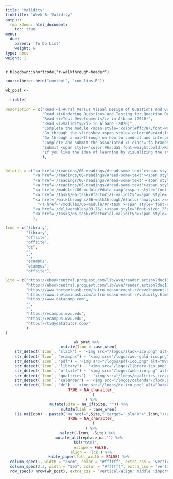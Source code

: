 ```yaml
---
title: "Validity"
linktitle: "Week 6: Validity"
output:
  rmarkdown::html_document:
    toc: true
menu:
  due:
    parent: 'To Do List'
    weight: 6
type: docs
weight: 1
---
```


`r blogdown::shortcode("r-walkthrough-header")`

```r
source(here::here("content", "com_libs.R"))
```


```r

wk_post <- 
  
  tibble(

Description = c("Read <i>Aural Versus Visual Design of Questions and Questionnaires</i> in Dillman, Smyth, &amp; Christian (2014)",
                "Read <i>Ordering Questions and Testing for Question Order Effects</i> in Dillman, Smyth, &amp; Christian (2014)",
                "Read <i>Test Development</i> in Albano (2020)",
                "Read <i>Validity</i> in Albano (2020)",
                "Complete the module <span style='color:#ffc787;font-weight:bold'><i>Joining Data with dplyr</i></span>",
                "Go through the slideshow <span style='color:#6ac4cd;font-weight:bold'>Factorial Validity</span> priot to the Factor Analysis walkthrough",
                "Go through a walkthrough on how to conduct and interpret a factor analysis",
                "Complete and submit the associated <i class='fa-brands fa-r-project'></i> task for the module",
                "Submit <span style='color:#6acda5;font-weight:bold'>Refine the Draft</span> after recieving feedback on your second deliverable",
                "If you like the idea of learning by visualizing the steps in a pipe, then consider using <b>Tidy Data Tutor</b>"
                ),


Details = c("<a href='/readings/06-readings/#read-some-text'><span style='font-size: 25px; color: #89cff0;'><i class='fas fa-info-circle'></i></span></a>",
            "<a href='/readings/06-readings/#read-some-text'><span style='font-size: 25px; color: #89cff0;'><i class='fas fa-info-circle'></i></span></a>",
            "<a href='/readings/06-readings/#read-some-text'><span style='font-size: 25px; color: #89cff0;'><i class='fas fa-info-circle'></i></span></a>",
            "<a href='/readings/06-readings/#read-some-text'><span style='font-size: 25px; color: #89cff0;'><i class='fas fa-info-circle'></i></span></a>",
            "<a href='/modules/06-module/#data-camp'><span style='font-size: 25px; color: #89cff0;'><i class='fas fa-info-circle'></i></span></a>",
            "<a href='/tasks/06-task/#factorial-validity'><span style='font-size: 25px; color: #89cff0;'><i class='fas fa-info-circle'></i></span></a>",
            "<a href='/walkthroughs/06-walkthrough/#factor-analysis'><span style='font-size: 25px; color: #89cff0;'><i class='fas fa-info-circle'></i></span></a>",
              "<a href='/modules/06-module/#r-task'><span style='font-size: 25px; color: #89cff0;'><i class='fas fa-info-circle'></i></span></a>",
            "<a href='/deliverables/03-l3/'><span style='font-size: 25px; color: #89cff0;'><i class='fas fa-info-circle'></i></span></a>",
            "<a href='/tasks/06-task/#factorial-validity'><span style='font-size: 25px; color: #89cff0;'><i class='fas fa-info-circle'></i></span></a>"
            ),

Icon = c("library",
         "library",
         "offsite",
         "offsite",
         "dc",
         "",
         "",
         "ecampus",
         "ecampus",
         "offsite"),

Site = c("https://ebookcentral.proquest.com/lib/wvu/reader.action?docID=1762797&ppg=189",
         "https://ebookcentral.proquest.com/lib/wvu/reader.action?docID=1762797&ppg=248",
         "https://www.thetaminusb.com/intro-measurement-r/development.html",
         "https://www.thetaminusb.com/intro-measurement-r/validity.html",
         "https://www.datacamp.com",
         "",
         "",
         "https://ecampus.wvu.edu",
         "https://ecampus.wvu.edu",
         "https://tidydatatutor.com/"
         )
)
```

<center>
```r
wk_post %>%
  mutate(Icon = case_when(
    str_detect(`Icon`, "slack") ~ '<img src="/logos/slack-ico.png" alt="Slack icon" width="25">',
    str_detect(`Icon`, "ecampus") ~ '<img src="/logos/wvu-gold-ico.png" alt="WVU icon" width="25">',
    str_detect(`Icon`, "pdf") ~ '<img src="/logos/pdf-ico.png" alt="WVU icon" width="30">',
    str_detect(`Icon`, "library") ~ '<img src="/logos/library-ico.png" alt="Library icon" width="25">',
    str_detect(`Icon`, "offsite") ~ '<img src="/logos/web-ico.png" alt="Web icon" width="26">',
    str_detect(`Icon`, "qualtrics") ~ '<img src="/logos/qualtrics-ico.png" alt="Qualtrics icon" width="29">',
    str_detect(`Icon`, "calendar") ~ '<img src="/logos/calendar-clock.png" alt="Calendar clock icon" width="27">',
    str_detect(`Icon`, "dc") ~ '<img src="/logos/dc-ico.png" alt="DataCamp icon" width="24">',
    TRUE ~ NA_character_
      )
    ) %>%
  mutate(Site = na_if(Site, "")) %>%
  mutate(Link = case_when(
    !is.na(Icon) ~ paste0("<a href=",Site," target='_blank'>",Icon,"</a>"),
    TRUE ~ NA_character_
      )
    ) %>%
  select(-Icon, -Site) %>% 
  mutate_all(replace_na,"") %>%
kbl("html",
    escape = FALSE,
    align = 'lcc') %>%
  kable_paper(full_width = FALSE) %>%
  column_spec(1, width = "25em", color = "#ffffff", extra_css = 'vertical-align: middle !important;') %>%
  column_spec(2:3, width = "5em", color = "#ffffff", extra_css = 'vertical-align: middle !important;') %>%
  row_spec(0:nrow(wk_post), extra_css = 'vertical-align: middle !important;', background = "transparent", color = "#f7f7f7") 
```
</center>
